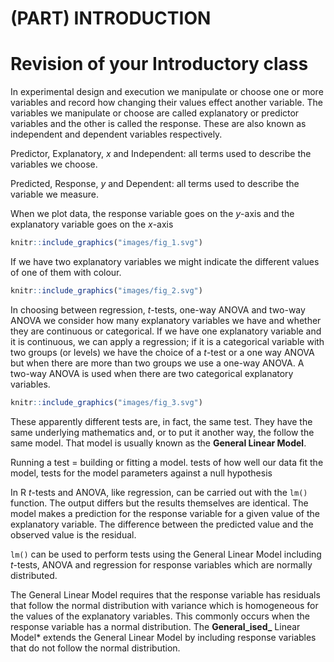 # (PART) INTRODUCTION {-}

# Revision of your Introductory class
In experimental design and execution we manipulate or choose one or more variables and record how changing their values effect another variable. The variables we manipulate or choose are called explanatory or predictor variables and the other is called the response. These are also known as independent and dependent variables respectively.

:::key
Predictor, Explanatory, *x* and Independent: all terms used to describe the variables we choose.  
:::

:::key
Predicted, Response, *y* and Dependent: all terms used to describe the variable we measure.
:::

When we plot data, the response variable goes on the *y*-axis and the explanatory variable goes on the *x*-axis

```r
knitr::include_graphics("images/fig_1.svg")
```

If we have two explanatory variables we might indicate the different values of one of them with colour.


```r
knitr::include_graphics("images/fig_2.svg")
```

In choosing between regression, *t*-tests, one-way ANOVA and two-way ANOVA we consider how many explanatory variables we have and whether they are continuous or categorical. If we have one explanatory variable and it is continuous, we can apply a regression; if it is a categorical variable with two groups (or levels) we have the choice of a *t*-test or a one way ANOVA but when there are more than two groups we use a one-way ANOVA. A two-way ANOVA is used when there are two categorical explanatory variables.


```r
knitr::include_graphics("images/fig_3.svg")
```

These apparently different tests are, in fact, the same test. They have the same underlying mathematics and, or to put it another way, the follow the same model. That model is usually known as the **General Linear Model**. 

Running a test = building or fitting a model. tests of how well our data fit the model, tests for the model parameters against a null hypothesis

In R *t*-tests and ANOVA, like regression, can be carried out with the `lm()` function. The output differs but the results themselves are identical. The model makes a prediction for the response variable for a given value of the explanatory variable. The difference between the predicted value and the observed value is the residual.

:::key
`lm()` can be used to perform tests using the General Linear Model including *t*-tests, ANOVA and regression for response variables which are normally distributed.
:::

The General Linear Model requires that the response variable has residuals that follow the normal distribution with variance which is homogeneous for the values of the explanatory variables. This commonly occurs when the response variable has a normal distribution. The **General_ised_** Linear Model* extends the General Linear Model by including response variables that do not follow the normal distribution. 



